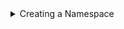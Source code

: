 
<details>
<summary>Creating a Namespace</summary>
<Tabs>
<TabItem value="go" label="Go">

```go
package main

import (
	"context"
	"log"

	"github.com/opentdf/platform/protocol/go/policy/namespaces"
	"github.com/opentdf/platform/sdk"
)

func main() {

	platformEndpoint := "http://localhost:9002"

	// Create a new client
	client, err := sdk.New(
		platformEndpoint,
		sdk.WithClientCredentials("opentdf", "secret", nil),
	)

	if err != nil {
		log.Fatal(err)
	}

	// Create Namesapce
	namespace := &namespaces.CreateNamespaceRequest{
		Name: "opentdf.io",
	}

	_, err = client.Namespaces.CreateNamespace(context.Background(), namespace)
	if err != nil {
		log.Fatal(err)
	}
}
```

</TabItem>
<TabItem value="java" label="Java">

```java
package io.opentdf.platform;
import io.opentdf.platform.sdk.*;

import java.util.concurrent.ExecutionException;

import io.opentdf.platform.policy.namespaces.*;

public class CreateNamespace {
    public static void main(String[] args) throws ExecutionException, InterruptedException{

        String clientId = "opentdf";
        String clientSecret = "secret";
        String platformEndpoint = "localhost:8080";

        SDKBuilder builder = new SDKBuilder();
        SDK sdk = builder.platformEndpoint(platformEndpoint)
                .clientSecret(clientId, clientSecret).useInsecurePlaintextConnection(true)
                .build();

        CreateNamespaceRequest request = CreateNamespaceRequest.newBuilder().setName("mynamespace.com").build();

        CreateNamespaceResponse resp = sdk.getServices().namespaces().createNamespace(request).get();

        System.out.println(resp.getNamespace().getName());
        
    }
}
```

</TabItem>
<TabItem value="js" label="Javascript">

```javascript
```

</TabItem>
</Tabs>
</details>